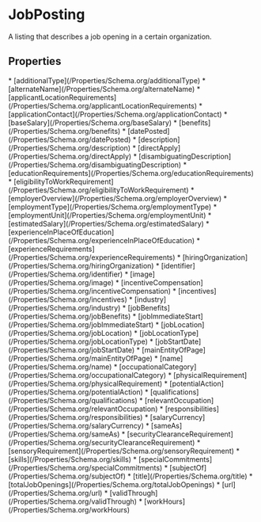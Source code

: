   
# JobPosting

A listing that describes a job opening in a certain organization.

## Properties

<Grid>
* [additionalType](/Properties/Schema.org/additionalType)
* [alternateName](/Properties/Schema.org/alternateName)
* [applicantLocationRequirements](/Properties/Schema.org/applicantLocationRequirements)
* [applicationContact](/Properties/Schema.org/applicationContact)
* [baseSalary](/Properties/Schema.org/baseSalary)
* [benefits](/Properties/Schema.org/benefits)
* [datePosted](/Properties/Schema.org/datePosted)
* [description](/Properties/Schema.org/description)
* [directApply](/Properties/Schema.org/directApply)
* [disambiguatingDescription](/Properties/Schema.org/disambiguatingDescription)
* [educationRequirements](/Properties/Schema.org/educationRequirements)
* [eligibilityToWorkRequirement](/Properties/Schema.org/eligibilityToWorkRequirement)
* [employerOverview](/Properties/Schema.org/employerOverview)
* [employmentType](/Properties/Schema.org/employmentType)
* [employmentUnit](/Properties/Schema.org/employmentUnit)
* [estimatedSalary](/Properties/Schema.org/estimatedSalary)
* [experienceInPlaceOfEducation](/Properties/Schema.org/experienceInPlaceOfEducation)
* [experienceRequirements](/Properties/Schema.org/experienceRequirements)
* [hiringOrganization](/Properties/Schema.org/hiringOrganization)
* [identifier](/Properties/Schema.org/identifier)
* [image](/Properties/Schema.org/image)
* [incentiveCompensation](/Properties/Schema.org/incentiveCompensation)
* [incentives](/Properties/Schema.org/incentives)
* [industry](/Properties/Schema.org/industry)
* [jobBenefits](/Properties/Schema.org/jobBenefits)
* [jobImmediateStart](/Properties/Schema.org/jobImmediateStart)
* [jobLocation](/Properties/Schema.org/jobLocation)
* [jobLocationType](/Properties/Schema.org/jobLocationType)
* [jobStartDate](/Properties/Schema.org/jobStartDate)
* [mainEntityOfPage](/Properties/Schema.org/mainEntityOfPage)
* [name](/Properties/Schema.org/name)
* [occupationalCategory](/Properties/Schema.org/occupationalCategory)
* [physicalRequirement](/Properties/Schema.org/physicalRequirement)
* [potentialAction](/Properties/Schema.org/potentialAction)
* [qualifications](/Properties/Schema.org/qualifications)
* [relevantOccupation](/Properties/Schema.org/relevantOccupation)
* [responsibilities](/Properties/Schema.org/responsibilities)
* [salaryCurrency](/Properties/Schema.org/salaryCurrency)
* [sameAs](/Properties/Schema.org/sameAs)
* [securityClearanceRequirement](/Properties/Schema.org/securityClearanceRequirement)
* [sensoryRequirement](/Properties/Schema.org/sensoryRequirement)
* [skills](/Properties/Schema.org/skills)
* [specialCommitments](/Properties/Schema.org/specialCommitments)
* [subjectOf](/Properties/Schema.org/subjectOf)
* [title](/Properties/Schema.org/title)
* [totalJobOpenings](/Properties/Schema.org/totalJobOpenings)
* [url](/Properties/Schema.org/url)
* [validThrough](/Properties/Schema.org/validThrough)
* [workHours](/Properties/Schema.org/workHours)
</Grid>

